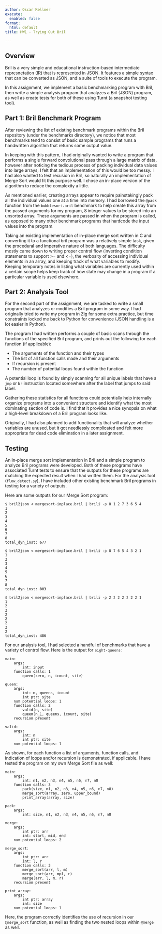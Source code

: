 ```yaml
---
author: Oscar Kellner
execute:
  enabled: false
format:
  html: default
title: HW1 - Trying Out Bril

---
```


## Overview

Bril is a very simple and educational instruction-based intermediate represnetation (IR) that is represented in JSON. It features a simple syntax that can be converted as JSON, and a suite of tools to execute the program.

In this assignment, we implement a basic benchmarking program with Bril, then write a simple analysis program that analyzes a Bril (JSON) program, as well as create tests for both of these using Turnt (a snapshot testing tool).

## Part 1: Bril Benchmark Program

After reviewing the list of existing benchmark programs within the Bril repository (under the benchmarks directory), we notice that most benchmarks tend to consist of basic sample programs that runs a handwritten algorithm that returns some output value.

In keeping with this pattern, I had originally wanted to write a program that performs a single forward convolutional pass through a large matrix of data, however after noticing the tedious process of packing individual data values into large arrays, I felt that an implementation of this would be too messy. I had also wanted to test recusion in Bril, so naturally an implementation of Merge Sort would fit this purpose well. I chose an in-place version of the algorithm to reduce the complexity a little.

As mentioned earlier, creating arrays appear to require painstakingly pack all the individual values one at a time into memory. I had borrowed the `@pack` function from the `bubblesort.bril` benchmark to help create this array from the passed arguments for my program, 8 integer values to be stored into an unsorted array. These arguments are passed in when the program is called, as opposed to many other benchmark programs that hardcode the input values into the program.

Taking an existing implementation of in-place merge sort written in C and converting it to a functional bril program was a relatively simple task, given the procedural and imperative nature of both languages. The difficulty mostly came down to writing proper control flow (inverting condition statements to support >= and <=), the verbosity of accessing individual elements in an array, and keeping track of what variables to modify. Keeping temporary notes in listing what variables are currently used within a certain scope helps keep track of how state may change in a program if a particular variable is used elsewhere.

## Part 2: Analysis Tool

For the second part of the assignment, we are tasked to write a small program that analyzes or modifies a Bril program in some way. I had originally tried to write my program in Zig for some extra practice, but time constraints locked me back to Python for convenience (JSON handling is a lot easier in Python).

The program I had written performs a couple of basic scans through the functions of the specified Bril program, and prints out the following for each function (if applicable):

* The arguments of the function and their types
* The list of all function calls made and their arguments
* If recursion is present
* The number of potential loops found within the function

A potential loop is found by simply scanning for all unique labels that have a `jmp` or `br` instruction located somewhere after the label that jumps to said label.

Gathering these statistics for all functions could potentially help internally organize programs into a convenient structure and identify what the most dominating section of code is. I find that it provides a nice synopsis on what a high-level breakdown of a Bril program looks like.

Originally, I had also planned to add functionality that will analyze whether variables are unused, but it got needlessly complicated and felt more appropriate for dead code elimination in a later assignment.

## Testing

An in-place merge sort implementation in Bril and a simple program to analyze Bril programs were developed. Both of these programs have associated Turnt tests to ensure that the outputs for these programs are matching the expected result when I had written them. For the analysis tool (`flow_detect.py`), I have included other existing benchmark Bril programs in testing for a variety of outputs. 

Here are some outputs for our Merge Sort program:

```
$ bril2json < mergesort-inplace.bril | brili -p 8 1 2 7 3 6 5 4
1
2
3
4
5
6
7
8
total_dyn_inst: 677
```

```
$ bril2json < mergesort-inplace.bril | brili -p 8 7 6 5 4 3 2 1
1
2
3
4
5
6
7
8
total_dyn_inst: 803
```

```
$ bril2json < mergesort-inplace.bril | brili -p 2 2 2 2 2 2 2 1
1
2
2
2
2
2
2
2
total_dyn_inst: 486
```

For our analysis tool, I had selected a handful of benchmarks that have a variety of control flow. Here is the output for `eight-queens`:

```
main:
	args:
		int: input
	function calls: 1
		queen(zero, n, icount, site)

queen:
	args:
		int: n, queens, icount
		int ptr: site
	num potential loops: 1
	function calls: 2
		valid(n, site)
		queen(n_1, queens, icount, site)
	recursion present

valid:
	args:
		int: n
		int ptr: site
	num potential loops: 1
```

As shown, for each function a list of arguments, function calls, and indication of loops and/or recursion is demonstrated, if applicable. I have tested the program on my own Merge Sort file as well:

```
main:
	args:
		int: n1, n2, n3, n4, n5, n6, n7, n8
	function calls: 3
		pack(size, n1, n2, n3, n4, n5, n6, n7, n8)
		merge_sort(array, zero, upper_bound)
		print_array(array, size)

pack:
	args:
		int: size, n1, n2, n3, n4, n5, n6, n7, n8

merge:
	args:
		int ptr: arr
		int: start, mid, end
	num potential loops: 2

merge_sort:
	args:
		int ptr: arr
		int: l, r
	function calls: 3
		merge_sort(arr, l, m)
		merge_sort(arr, mp1, r)
		merge(arr, l, m, r)
	recursion present

print_array:
	args:
		int ptr: array
		int: size
	num potential loops: 1
```

Here, the program correctly identifies the use of recursion in our `@merge_sort` function, as well as finding the two nested loops within `@merge` as well.
